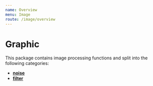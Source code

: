 ```yaml
---
name: Overview
menu: Image
route: /image/overview
---
```


# Graphic

This package contains image processing functions and split into the following categories:

* [**noise**](/image/noise)
* [**filter**](/image/filter)
